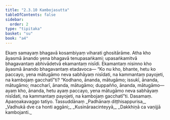 ```yaml
---
title: "2.3.10 Kambojasutta"
tableOfContents: false
sidebar:
  order: 2
type: "tipitaka"
basket: "su"
book: "a4"
---
```



<DynamicBreadcrumb />

<Division number="80" book="a4" bookNo="15" page="394">

<Paragraph number="563" book="a4">
Ekaṃ samayaṃ bhagavā kosambiyaṃ viharati ghositārāme. Atha kho āyasmā ānando yena bhagavā tenupasaṅkami; upasaṅkamitvā bhagavantaṃ abhivādetvā ekamantaṃ nisīdi. Ekamantaṃ nisinno kho āyasmā ānando bhagavantaṃ etadavoca—
</Paragraph>

<Paragraph number="564" book="a4">
“Ko nu kho, bhante, hetu ko paccayo, yena mātugāmo neva sabhāyaṃ nisīdati, na kammantaṃ payojeti, na kambojaṃ gacchatī”ti? “Kodhano, ānanda, mātugāmo; issukī, ānanda, mātugāmo; maccharī, ānanda, mātugāmo; duppañño, ānanda, mātugāmo—  ayaṃ kho, ānanda, hetu ayaṃ paccayo, yena mātugāmo neva sabhāyaṃ nisīdati, na kammantaṃ payojeti, na kambojaṃ gacchatī”ti.

</Paragraph>
</Division>

<Paragraph number="565" type="center" book="a4">
Dasamaṃ.



</Paragraph>

<Paragraph number="566" type="center" book="a4">
Apaṇṇakavaggo tatiyo.



</Paragraph>

<Paragraph number="567" type="center" book="a4">
Tassuddānaṃ


</Paragraph>

<Paragraph number="568" type="verses" book="a4">
_Padhānaṃ diṭṭhisappurisa,_  
_Vadhukā dve ca honti aggāni;_  
_Kusināraacinteyyā,_  
_Dakkhiṇā ca vaṇijjā kambojanti._
</Paragraph>